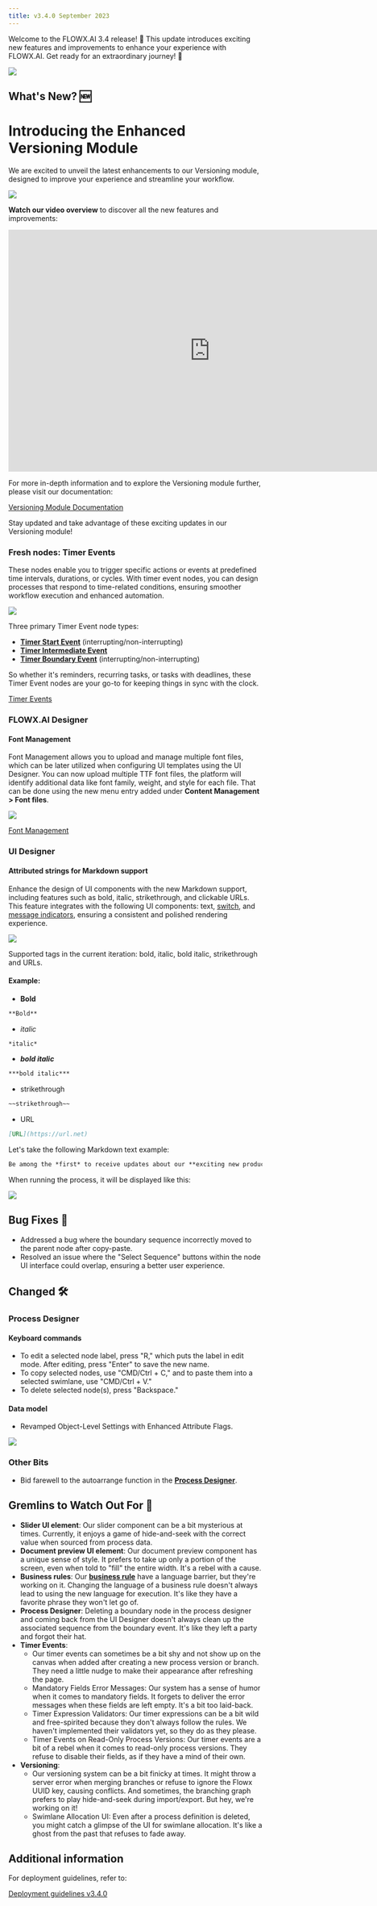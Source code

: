 ```yaml
---
title: v3.4.0 September 2023
---
```



Welcome to the FLOWX.AI 3.4 release! 🚀 This update introduces exciting new features and improvements to enhance your experience with FLOWX.AI. Get ready for an extraordinary journey! 🚀

<Frame>

![](https://s3.eu-west-1.amazonaws.com/docx.flowx.ai/release34/7x786b.gif)

</Frame>

## **What's New?** 🆕

# Introducing the Enhanced Versioning Module

We are excited to unveil the latest enhancements to our Versioning module, designed to improve your experience and streamline your workflow.

![](https://s3.eu-west-1.amazonaws.com/docx.flowx.ai/release34/versioning.png)

**Watch our video overview** to discover all the new features and improvements:


<iframe
    width="800"
    height="480"
    src="https://s3.eu-west-1.amazonaws.com/docx.flowx.ai/release34/Release%203.4%20%282%29.mp4"
    frameBorder="0"
    allow="autoplay; fullscreen"
    allowfullscreen
    title="Video Player"
></iframe>

For more in-depth information and to explore the Versioning module further, please visit our documentation:

[Versioning Module Documentation](/3.x/docs/building-blocks/process/versioning)

Stay updated and take advantage of these exciting updates in our Versioning module!



### Fresh nodes: Timer Events

These nodes enable you to trigger specific actions or events at predefined time intervals, durations, or cycles. With timer event nodes, you can design processes that respond to time-related conditions, ensuring smoother workflow execution and enhanced automation.

![](https://s3.eu-west-1.amazonaws.com/docx.flowx.ai/release34/timer_events.png)

Three primary Timer Event node types:

* [**Timer Start Event**](/3.x/docs/building-blocks/node/timer-events/timer-start-event) (interrupting/non-interrupting)
* [**Timer Intermediate Event**](/3.x/docs/building-blocks/node/timer-events/timer-intermediate-event)
* [**Timer Boundary Event**](/3.x/docs/building-blocks/node/timer-events/timer-boundary-event) (interrupting/non-interrupting)

So whether it's reminders, recurring tasks, or tasks with deadlines, these Timer Event nodes are your go-to for keeping things in sync with the clock.

[Timer Events](/3.x/docs/building-blocks/node/timer-events)

### FLOWX.AI Designer 

#### Font Management

Font Management allows you to upload and manage multiple font files, which can be later utilized when configuring UI templates using the UI Designer. You can now upload multiple TTF font files, the platform will identify additional data like font family, weight, and style for each file. That can be done using the new menu entry added under **Content Management > Font files**.

![](https://s3.eu-west-1.amazonaws.com/docx.flowx.ai/release34/fonts.png)

[Font Management](../../docs/platform-deep-dive/core-components/core-extensions/content-management/font-files)

### UI Designer

#### Attributed strings for Markdown support

Enhance the design of UI components with the new Markdown support, including features such as bold, italic, strikethrough, and clickable URLs. This feature integrates with the following UI components: text, [switch](/3.x/docs/building-blocks/ui-designer/ui-component-types/form-elements/switch-form-field), and [message indicators](/3.x/docs/building-blocks/ui-designer/ui-component-types/indicators), ensuring a consistent and polished rendering experience.

![](https://s3.eu-west-1.amazonaws.com/docx.flowx.ai/release34/attributed_strings.gif)

<Info>
Supported tags in the current iteration: bold, italic, bold italic, strikethrough and URLs.

#### Example:

- **Bold** 

```markdown
**Bold**
```

- *italic*

```markdown
*italic*
```

- ***bold italic***

```markdown
***bold italic***
```
- strikethrough

```markdown
~~strikethrough~~
```
- URL

```markdown
[URL](https://url.net)
```

Let's take the following Markdown text example:

```markdown
Be among the *first* to receive updates about our **exciting new products** and releases. Subscribe [here](flowx.ai/newsletter) to stay in the loop! Do not ~~miss~~ it!
```
When running the process, it will be displayed like this:

![](https://s3.eu-west-1.amazonaws.com/docx.flowx.ai/release34/text_markdown.png)
</Info>

## **Bug Fixes** 🔧

* Addressed a bug where the boundary sequence incorrectly moved to the parent node after copy-paste.
* Resolved an issue where the "Select Sequence" buttons within the node UI interface could overlap, ensuring a better user experience.

## **Changed** 🛠️

### Process Designer

#### Keyboard commands

* To edit a selected node label, press "R," which puts the label in edit mode. After editing, press "Enter" to save the new name.
* To copy selected nodes, use "CMD/Ctrl + C," and to paste them into a selected swimlane, use "CMD/Ctrl + V."
* To delete selected node(s), press "Backspace."

#### Data model

* Revamped Object-Level Settings with Enhanced Attribute Flags.

![](https://s3.eu-west-1.amazonaws.com/docx.flowx.ai/release34/data_model_obj.png)

### Other Bits

* Bid farewell to the autoarrange function in the [**Process Designer**](../../docs/terms/flowx-process-designer).

## **Gremlins to Watch Out For** 🙁

* **Slider UI element**: Our slider component can be a bit mysterious at times. Currently, it enjoys a game of hide-and-seek with the correct value when sourced from process data.
* **Document preview UI element**: Our document preview component has a unique sense of style. It prefers to take up only a portion of the screen, even when told to "fill" the entire width. It's a rebel with a cause.
* **Business rules**: Our [**business rule**](../../docs/terms/business-rules) have a language barrier, but they're working on it. Changing the language of a business rule doesn't always lead to using the new language for execution. It's like they have a favorite phrase they won't let go of.
* **Process Designer**: Deleting a boundary node in the process designer and coming back from the UI Designer doesn't always clean up the associated sequence from the boundary event. It's like they left a party and forgot their hat.
* **Timer Events**: 
    * Our timer events can sometimes be a bit shy and not show up on the canvas when added after creating a new process version or branch. They need a little nudge to make their appearance after refreshing the page.
    * Mandatory Fields Error Messages: Our system has a sense of humor when it comes to mandatory fields. It forgets to deliver the error messages when these fields are left empty. It's a bit too laid-back.
    * Timer Expression Validators: Our timer expressions can be a bit wild and free-spirited because they don't always follow the rules. We haven't implemented their validators yet, so they do as they please.
    * Timer Events on Read-Only Process Versions: Our timer events are a bit of a rebel when it comes to read-only process versions. They refuse to disable their fields, as if they have a mind of their own.
* **Versioning**: 
    * Our versioning system can be a bit finicky at times. It might throw a server error when merging branches or refuse to ignore the Flowx UUID key, causing conflicts. And sometimes, the branching graph prefers to play hide-and-seek during import/export. But hey, we're working on it!
    * Swimlane Allocation UI: Even after a process definition is deleted, you might catch a glimpse of the UI for swimlane allocation. It's like a ghost from the past that refuses to fade away.


## **Additional information**

For deployment guidelines, refer to:
 
[Deployment guidelines v3.4.0](./deployment-guidelines-v3.4.0)




